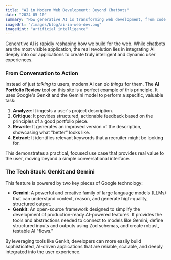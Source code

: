 ```yaml
---
title: "AI in Modern Web Development: Beyond Chatbots"
date: "2024-05-10"
summary: "How generative AI is transforming web development, from code generation to personalized user experiences. Featuring tools like the Portfolio Enhancer!"
imageUrl: "/images/blog/ai-in-web-dev.png"
imageHint: "artificial intelligence"
---
```


Generative AI is rapidly reshaping how we build for the web. While chatbots are the most visible application, the real revolution lies in integrating AI deeply into our applications to create truly intelligent and dynamic user experiences.

### From Conversation to Action

Instead of just *talking* to users, modern AI can *do things* for them. The **AI Portfolio Review** tool on this site is a perfect example of this principle. It uses Google's Genkit and the Gemini model to perform a specific, valuable task:

1.  **Analyze**: It ingests a user's project description.
2.  **Critique**: It provides structured, actionable feedback based on the principles of a good portfolio piece.
3.  **Rewrite**: It generates an improved version of the description, showcasing what "better" looks like.
4.  **Extract**: It identifies relevant keywords that a recruiter might be looking for.

This demonstrates a practical, focused use case that provides real value to the user, moving beyond a simple conversational interface.

### The Tech Stack: Genkit and Gemini

This feature is powered by two key pieces of Google technology:

- **Gemini**: A powerful and creative family of large language models (LLMs) that can understand context, reason, and generate high-quality, structured output.
- **Genkit**: An open-source framework designed to simplify the development of production-ready AI-powered features. It provides the tools and abstractions needed to connect to models like Gemini, define structured inputs and outputs using Zod schemas, and create robust, testable AI "flows."

By leveraging tools like Genkit, developers can more easily build sophisticated, AI-driven applications that are reliable, scalable, and deeply integrated into the user experience.
